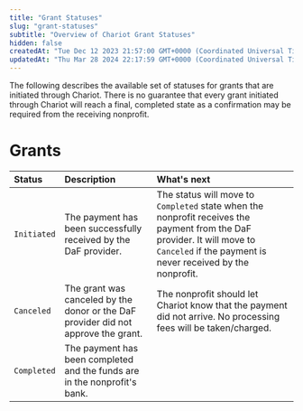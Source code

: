 ```yaml
---
title: "Grant Statuses"
slug: "grant-statuses"
subtitle: "Overview of Chariot Grant Statuses"
hidden: false
createdAt: "Tue Dec 12 2023 21:57:00 GMT+0000 (Coordinated Universal Time)"
updatedAt: "Thu Mar 28 2024 22:17:59 GMT+0000 (Coordinated Universal Time)"
---
```

The following describes the available set of statuses for grants that are initiated through Chariot. There is no guarantee that every grant initiated through Chariot will reach a final, completed state as a confirmation may be required from the receiving nonprofit. 

# Grants

| Status      | Description                                                                        | What's next                                                                                                                                                                            |
| :---------- | :--------------------------------------------------------------------------------- | :------------------------------------------------------------------------------------------------------------------------------------------------------------------------------------- |
| `Initiated` | The payment has been successfully received by the DaF provider.                    | The status will move to `Completed` state when the nonprofit receives the payment from the DaF provider. It will move to `Canceled` if the payment is never received by the nonprofit. |
| `Canceled`  | The grant was canceled by the donor or the DaF provider did not approve the grant. | The nonprofit should let Chariot know that the payment did not arrive. No processing fees will be taken/charged.                                                                       |
| `Completed` | The payment has been completed and the funds are in the nonprofit's bank.          |                                                                                                                                                                                        |

